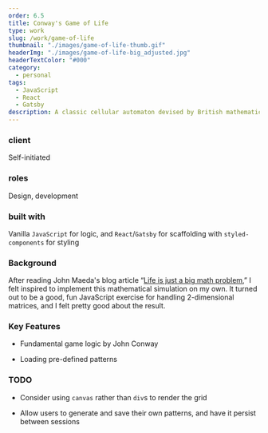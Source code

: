 ```yaml
---
order: 6.5
title: Conway's Game of Life
type: work
slug: /work/game-of-life
thumbnail: "./images/game-of-life-thumb.gif"
headerImg: "./images/game-of-life-big_adjusted.jpg"
headerTextColor: "#000"
category:
  - personal
tags:
  - JavaScript
  - React
  - Gatsby
description: A classic cellular automaton devised by British mathematician John Conway, implemented in JavaScript
---
```



<section class="portfolioDetail">

### client

Self-initiated

</section>

<section class="portfolioDetail">

### roles

Design, development

</section>

<section class="portfolioDetail">

### built with

Vanilla `JavaScript` for logic, and `React`/`Gatsby` for scaffolding with `styled-components` for styling

</section>

<section class="portfolioDetail">

### Background

After reading John Maeda's blog article “[Life is just a big math problem](https://johnmaeda.medium.com/life-is-just-a-big-math-problem-7c4d823e088f),” I felt inspired to implement this mathematical simulation on my own. It turned out to be a good, fun JavaScript exercise for handling 2-dimensional matrices, and I felt pretty good about the result.

</section>

<section class="portfolioDetail">

### Key Features

<div>

- Fundamental game logic by John Conway

- Loading pre-defined patterns

</div>

</section>

<section class="portfolioDetail">

### TODO

<div>

- Consider using `canvas` rather than `div`s to render the grid

- Allow users to generate and save their own patterns, and have it persist between sessions

</div>

</section>

<ButtonContainer>
  <SimpleButton
    cta="Launch live app"
    href="https://bald-game-of-life.netlify.app/"
    variant="yellow"
  />
  <SimpleButton
    cta="View GitHub Repo"
    href="https://github.com/baadaa/game-of-life"
    variant="green"
  />
</ButtonContainer>
